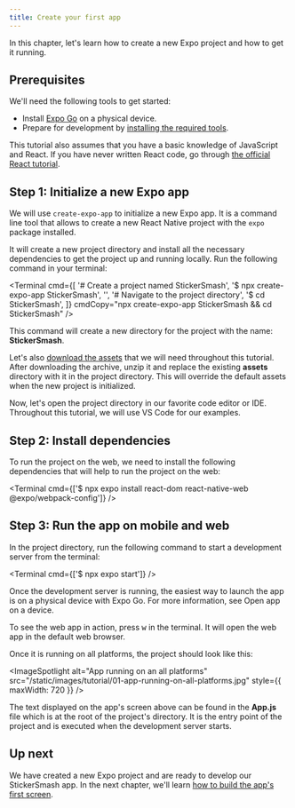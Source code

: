 ```yaml
---
title: Create your first app
---
```



In this chapter, let's learn how to create a new Expo project and how to get it running.

## Prerequisites

We'll need the following tools to get started:

- Install [Expo Go](https://expo.dev/client) on a physical device.
- Prepare for development by [installing the required tools](/get-started/installation/#requirements).

This tutorial also assumes that you have a basic knowledge of JavaScript and React. If you have never written React code, go through [the official React tutorial](https://reactjs.org/tutorial/tutorial.html).

## Step 1: Initialize a new Expo app

We will use <LinkBase href="/workflow/glossary-of-terms/#create-expo-app" openInNewTab>`create-expo-app`</LinkBase> to initialize a new Expo app. It is a command line tool that allows to create a new React Native project with the `expo` package installed.

It will create a new project directory and install all the necessary dependencies to get the project up and running locally. Run the following command in your terminal:

<Terminal
  cmd={[
    '# Create a project named StickerSmash',
    '$ npx create-expo-app StickerSmash',
    '',
    '# Navigate to the project directory',
    '$ cd StickerSmash',
  ]}
  cmdCopy="npx create-expo-app StickerSmash && cd StickerSmash"
/>

This command will create a new directory for the project with the name: **StickerSmash**.

Let's also <a href="/static/images/tutorial/sticker-smash-assets.zip" download>download the assets</a> that we will need throughout this tutorial. After downloading the archive, unzip it and replace the existing **assets** directory with it in the project directory. This will override the default assets when the new project is initialized.

Now, let's open the project directory in our favorite code editor or IDE. Throughout this tutorial, we will use VS Code for our examples.

## Step 2: Install dependencies

To run the project on the web, we need to install the following dependencies that will help to run the project on the web:

<Terminal cmd={['$ npx expo install react-dom react-native-web @expo/webpack-config']} />

## Step 3: Run the app on mobile and web

In the project directory, run the following command to start a <LinkBase href="/guides/how-expo-works/#expo-development-server" openInNewTab>development server</LinkBase> from the terminal:

<Terminal cmd={['$ npx expo start']} />

Once the development server is running, the easiest way to launch the app is on a physical device with Expo Go. For more information, see <LinkBase href="/get-started/create-a-new-app/#opening-the-app-on-your-phonetablet" openInNewTab>Open app on a device</LinkBase>.

To see the web app in action, press <kbd>w</kbd> in the terminal. It will open the web app in the default web browser.

Once it is running on all platforms, the project should look like this:

<ImageSpotlight
  alt="App running on an all platforms"
  src="/static/images/tutorial/01-app-running-on-all-platforms.jpg"
  style={{ maxWidth: 720 }}
/>

The text displayed on the app's screen above can be found in the **App.js** file which is at the root of the project's directory. It is the entry point of the project and is executed when the development server starts.

## Up next

We have created a new Expo project and are ready to develop our StickerSmash app. In the next chapter, we'll learn [how to build the app's first screen](/tutorial/build-a-screen).
